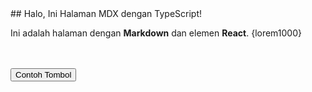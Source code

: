 
<MdxProvider>
## Halo, Ini Halaman MDX dengan TypeScript!

Ini adalah halaman dengan **Markdown** dan elemen **React**.
{lorem1000}

<br />
<br />
<Button type="button">Contoh Tombol</Button>
</MdxProvider>
